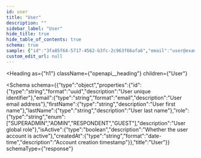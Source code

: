```yaml
---
id: user
title: "User"
description: ""
sidebar_label: "User"
hide_title: true
hide_table_of_contents: true
schema: true
sample: {"id":"3fa85f64-5717-4562-b3fc-2c963f66afa6","email":"user@example.com","firstName":"string","lastName":"string","role":"SUPERADMIN","isActive":true,"createdAt":"2024-07-29T15:51:28.071Z"}
custom_edit_url: null
---
```



<Heading
  as={"h1"}
  className={"openapi__heading"}
  children={"User"}
>
</Heading>





<Schema
  schema={{"type":"object","properties":{"id":{"type":"string","format":"uuid","description":"User unique identifier"},"email":{"type":"string","format":"email","description":"User email address"},"firstName":{"type":"string","description":"User first name"},"lastName":{"type":"string","description":"User last name"},"role":{"type":"string","enum":["SUPERADMIN","ADMIN","RESPONDENT","GUEST"],"description":"User global role"},"isActive":{"type":"boolean","description":"Whether the user account is active"},"createdAt":{"type":"string","format":"date-time","description":"Account creation timestamp"}},"title":"User"}}
  schemaType={"response"}
>
  
</Schema>
            
